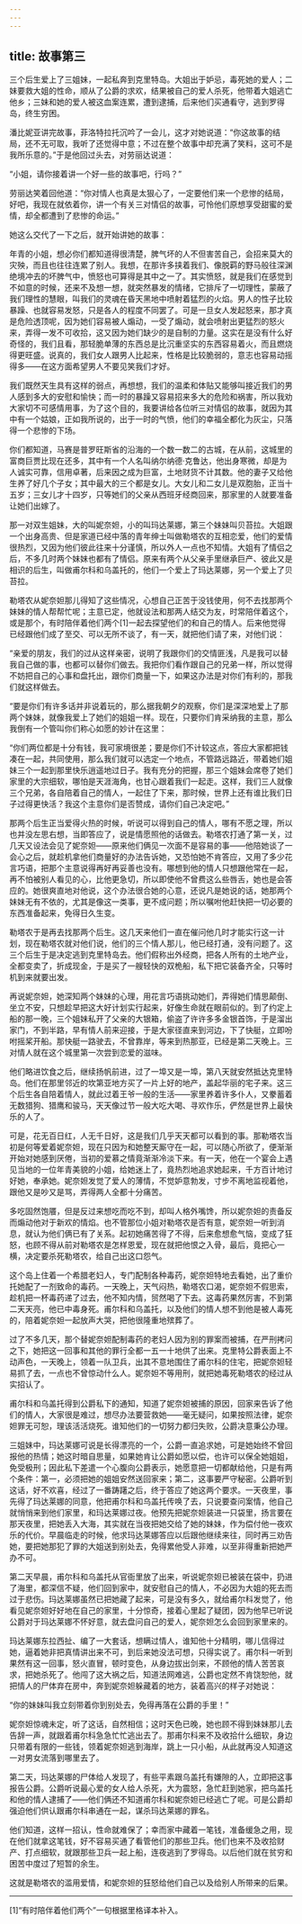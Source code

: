 ```yaml
---
---
---
```

title: 故事第三
---

三个后生爱上了三姐妹，一起私奔到克里特岛。大姐出于妒忌，毒死她的爱人；二妹要救大姐的性命，顺从了公爵的求欢，结果被自己的爱人杀死，他带着大姐逃亡他乡；三妹和她的爱人被这血案连累，遭到逮捕，后来他们买通看守，逃到罗得岛，终生穷困。



潘比妮亚讲完故事，菲洛特拉托沉吟了一会儿，这才对她说道：“你这故事的结局，还不无可取，我听了还觉得中意；不过在整个故事中却充满了笑料，这可不是我所乐意的。”于是他回过头去，对劳丽达说道：

“小姐，请你接着讲一个好一些的故事吧，行吗？”

劳丽达笑着回他道：“你对情人也真是太狠心了，一定要他们来一个悲惨的结局，好吧，我现在就依着你，讲一个有关三对情侣的故事，可怜他们原想享受甜蜜的爱情，却全都遭到了悲惨的命运。”

她这么交代了一下之后，就开始讲她的故事：

年青的小姐，想必你们都知道得很清楚，脾气坏的人不但害苦自己，会招来莫大的灾殃，而且也往往连累了别人。我想，在那许多挟着我们、像脱羁的野马般往深渊绝境冲去的坏脾气中，愤怒也可算得是其中之一了。其实愤怒，就是我们在感觉到不如意的时候，还来不及想一想，就突然暴发的情绪，它排斥了一切理性，蒙蔽了我们理性的慧眼，叫我们的灵魂在昏天黑地中喷射着猛烈的火焰。男人的性子比较暴躁、也就容易发怒，只是各人的程度不同罢了。可是一旦女人发起怒来，那才真是危险透顶呢，因为她们容易被人煽动，一受了煽动，就会喷射出更猛烈的怒火来，弄得一发不可收拾，这又因为她们缺少的是自制的力量。这实在是没有什么好奇怪的，我们且看，那轻脆单薄的东西总是比沉重坚实的东西容易着火，而且燃烧得更旺盛。说真的，我们女人跟男人比起来，性格是比较脆弱的，意志也容易动摇得多——在这方面希望男人不要见笑我们才好。

我们既然天生具有这样的弱点，再想想，我们的温柔和体贴又能够叫接近我们的男人感到多大的安慰和愉快；而一时的暴躁又容易招来多大的危险和祸害，所以我劝大家切不可感情用事，为了这个目的，我要讲给各位听三对情侣的故事，就因为其中有一个姑娘，正如我所说的，出于一时的气愤，他们的幸福全都化为灰尘，只落得一个悲惨的下场。

你们都知道，马赛是普罗旺斯省的沿海的一个数一数二的古城，在从前，这城里的富商巨贾比现在还多，其中有一个人名叫纳尔纳德·克鲁达，他出身寒微，却是为人诚实可靠，信用卓著，后来因之成为巨富，土地财货不计其数。他的妻子又给他生养了好几个子女；其中最大的三个都是女儿。大女儿和二女儿是双胞胎，正当十五岁；三女儿才十四岁，只等她们的父亲从西班牙经商回来，那家里的人就要准备让她们出嫁了。

那一对双生姐妹，大的叫妮奈妲，小的叫玛达莱娜，第三个妹妹叫贝苔拉。大姐跟一个出身高贵、但是家道已经中落的青年绅士叫做勒塔农的互相恋爱，他们的爱情很热烈，又因为他们彼此往来十分谨慎，所以外人一点也不知情。大姐有了情侣之后，不多几时两个妹妹也都有了情侣。原来有两个从父亲手里继承巨产、彼此又是相识的后生，叫做甫尔科和乌盖托的，他们一个爱上了玛达莱娜，另一个爱上了贝苔拉。

勒塔农从妮奈妲那儿得知了这些情况，心想自己正苦于没钱使用，何不去找那两个妹妹的情人帮帮忙呢；主意已定，他就设法和那两人结交为友，时常陪伴着这个，或是那个，有时陪伴着他们两个[1]一起去探望他们的和自己的情人。后来他觉得已经跟他们成了至交、可以无所不谈了，有一天，就把他们请了来，对他们说：

“亲爱的朋友，我们的过从这样亲密，说明了我跟你们的交情匪浅，凡是我可以替我自己做的事，也都可以替你们做去。我把你们看作跟自己的兄弟一样，所以觉得不妨把自己的心事和盘托出，跟你们商量一下，如果这办法是对你们有利的，那我们就这样做去。

“要是你们有许多话并非说着玩的，那么据我朝夕的观察，你们是深深地爱上了那两个妹妹，就像我爱上了她们的姐姐一样。现在，只要你们肯采纳我的主意，那么我倒有一个管叫你们称心如愿的妙计在这里：

“你们两位都是十分有钱，我可家境很差；要是你们不计较这点，答应大家都把钱凑在一起，共同使用，那么我们就可以选定一个地点，不管路远路近，带着她们姐妹三个一起到那里快乐逍遥地过日子。我有充分的把握，那三个姐妹会席卷了她们家里的大宗细软，哪怕是天涯海角，也甘心跟着我们一起走。这样，我们三人就像三个兄弟，各自陪着自己的情人，一起住了下来，那时候，世界上还有谁比我们日子过得更快活？我这个主意你们是否赞成，请你们自己决定吧。”

那两个后生正当爱得火热的时候，听说可以得到自己的情人，哪有不愿之理，所以也并没左思右想，当即答应了，说是情愿照他的话做去。勒塔农打通了第一关，过几天又设法会见了妮奈妲——原来他们俩见一次面不是容易的事——他陪她谈了一会心之后，就趁机拿他们商量好的办法告诉她，又恐怕她不肯答应，又用了多少花言巧语，把那个主意说得再好再妥善也没有。哪想到他的情人只想跟他常在一起，再不怕被别人看见的心，比他更急切，所以即使他不曾费这么些唇舌，她也是会答应的。她很爽直地对他说，这个办法很合她的心意，还说凡是她说的话，她那两个妹妹无有不依的，尤其是像这一类事，更不成问题；所以嘱咐他赶快把一切必要的东西准备起来，免得日久生变。

勒塔农于是再去找那两个后生。这几天来他们一直在催问他几时才能实行这一计划，现在勒塔农就对他们说，他们的三个情人那儿，他已经打通，没有问题了。这三个后生于是决定逃到克里特岛去。他们假称出外经商，把各人所有的土地产业，全都变卖了，折成现金，于是买了一艘轻快的双桅船，私下把它装备齐全，只等时机到来就要出发。

再说妮奈妲，她深知两个妹妹的心理，用花言巧语挑动她们，弄得她们情思颠倒、坐立不安，只想趁早把这大好计划实行起来，好像生命就在眼前似的。到了约定上船的那一晚，三个姐妹私开了父亲的大银箱，偷盗了许许多多金银首饰，于是溜出家门，不到半路，早有情人前来迎接，于是大家径直来到河边，下了快艇，立即吩咐摇桨开船。那快艇一路驶去，不曾靠岸，等来到热那亚，已经是第二天晚上。三对情人就在这个城里第一次尝到恋爱的滋味。

他们略进饮食之后，继续扬帆前进，过了一埠又是一埠，第八天就安然抵达克里特岛。他们在那里邻近的坎第亚地方买了一片上好的地产，盖起华丽的宅子来。这三个后生各自陪着情人，就此过着王爷一般的生活——家里养着许多仆人，又豢蓄着无数猎狗、猎鹰和骏马，天天像过节一般大吃大喝、寻欢作乐，俨然是世界上最快乐的人了。

可是，花无百日红，人无千日好，这是我们几乎天天都可以看到的事。那勒塔农当初是何等爱着妮奈妲，现在只因为和她整天厮守在一起，可以随心所欲了，便渐渐开始对她感到厌倦，当初的爱慕之情竟渐渐冷淡下来。有一天，他在一个宴会上遇见当地的一位年青美貌的小姐，给她迷上了，竟热烈地追求她起来，千方百计地讨好她，奉承她。妮奈妲发觉了爱人的薄情，不觉妒意勃发，寸步不离地监视着他，跟他又是吵又是骂，弄得两人全都十分痛苦。

多吃固然饱餍，但是反过来想吃而吃不到，却叫人格外嘴馋，所以妮奈妲的责备反而煽动他对于新欢的情焰。也不管那位小姐对勒塔农是否有意，妮奈妲一听到消息，就认为他们俩已有了关系。起初她痛苦得了不得，后来愈想愈气恼，变成了狂怒，也顾不得从前对勒塔农是怎样恩爱，现在就把他恨之入骨，最后，竟把心一横，决定要杀死勒塔农，给自己出这口怨气。

这个岛上住着一个希腊老妇人，专门配制各种毒药，妮奈妲特地去看她，出了重价托她配了一剂致命的毒药。一天晚上，天气闷热，勒塔农口渴，妮奈妲不假思索，趁机把一杯毒药递了过去，他不知内情，贸然喝了下去。这毒药果然厉害，不到第二天天亮，他已中毒身死。甫尔科和乌盖托，以及他们的情人想不到他是被人毒死的，陪着妮奈妲一起放声大哭，把他很隆重地殡葬了。

过了不多几天，那个替妮奈妲配制毒药的老妇人因为别的罪案而被捕，在严刑拷问之下，她把这一回事和其他的罪行全都一五一十地供了出来。克里特公爵表面上不动声色，一天晚上，领着一队卫兵，出其不意地围住了甫尔科的住宅，把妮奈妲轻易抓了去，一点也不曾惊动什么人。妮奈妲不等用刑，就把她毒死勒塔农的经过从实招认了。

甫尔科和乌盖托得到公爵私下的通知，知道了妮奈妲被捕的原因，回家来告诉了他们的情人，大家很是难过，想尽办法要营救她——毫无疑问，如果按照法律，妮奈妲罪无可恕，理该活活烧死。谁知他们的一切努力都归失败，公爵决意秉公办理。

三姐妹中，玛达莱娜可说是长得漂亮的一个，公爵一直追求她，可是她始终不曾回报他的热情；她这时暗自思量，如果她肯让公爵如愿以偿，也许可以保全她姐姐，免受极刑；因此私下差遣一个心腹向公爵表示，她愿意把一切都献给他，只是有两个条件：第一，必须把她的姐姐安然送回家来；第二，这事要严守秘密。公爵听到这话，好不欢喜，经过了一番踌躇之后，终于答应了她这两个要求。一天夜里，事先得了玛达莱娜的同意，他把甫尔科和乌盖托传唤了去，只说要查问案情，他自己就悄悄来到他们家里，和玛达莱娜过夜。他预先把妮奈妲装进一只袋里，扬言要在那天夜里，把她丢入大海，其实就在当夜把她交给了她的妹妹，作为偿付他一夜欢乐的代价。早晨临走的时候，他求玛达莱娜答应以后跟他继续来往，同时再三劝告她，要把她那犯了罪的大姐送到别处去，免得累他受人非难，以至非得重新把她严办不可。

第二天早晨，甫尔科和乌盖托从官衙里放了出来，听说妮奈妲已被装在袋中，扔进了海里，都深信不疑，他们回到家中，就安慰自己的情人，不必因为大姐的死去而过于悲伤。玛达莱娜虽然已把她藏了起来，可是没有多久，就给甫尔科发觉了，他看见妮奈妲好好地在自己的家里，十分惊奇，接着心里起了疑团，因为他早已听说公爵对于玛达莱娜不怀好意，就去盘问自己的爱人，妮奈妲怎么会回到家里来的。

玛达莱娜东拉西扯、编了一大套话，想瞒过情人，谁知他十分精明，哪儿信得过她，逼着她非把真情讲出来不可，到后来她没法可想，只得实说了。甫尔科一听到果然有这一回事，怒火直冒，顿时变色，从身边拔出剑来，不顾他的情人苦苦哀求，把她杀死了。他闯了这大祸之后，知道法网难逃，公爵也定然不肯饶恕他，就把情人的尸体弃在房中，奔到妮奈妲躲藏着的地方，装着高兴的样子对她说：

“你的妹妹叫我立刻带着你到别处去，免得再落在公爵的手里！”

妮奈妲惊魂未定，听了这话，自然相信；这时天色已晚，她也顾不得到妹妹那儿去告辞一声，就跟着甫尔科急急忙忙逃出去了。那甫尔科来不及收拾什么细软，身边只带着有限的一些钱，领着妮奈妲逃到海岸，跳上一只小船，从此就再没人知道这一对男女流落到哪里去了。

第二天，玛达莱娜的尸体给人发现了，有些平素跟乌盖托有嫌隙的人，立即把这事报告公爵。公爵听说最心爱的女人给人杀死，大为震怒，急忙赶到她家，把乌盖托和他的情人逮捕了——他们俩还不知道甫尔科和妮奈妲已经逃亡了呢。可是公爵却强迫他们供认跟甫尔科串通在一起，谋杀玛达莱娜的罪名。

他们知道，这样一招认，性命就难保了；幸而家中藏着一笔钱，准备缓急之用，现在他们就拿这笔钱，好不容易买通了看管他们的那些卫兵。他们也来不及收拾财产、打点细软，就跟那些卫兵一起上船，连夜逃到了罗得岛。以后他们就在贫穷和困苦中度过了短暂的余生。

这就是勒塔农的滥用爱情，和妮奈妲的狂怒给他们自己以及给别人所带来的后果。



* * *



[1]“有时陪伴着他们两个”一句根据里格译本补入。